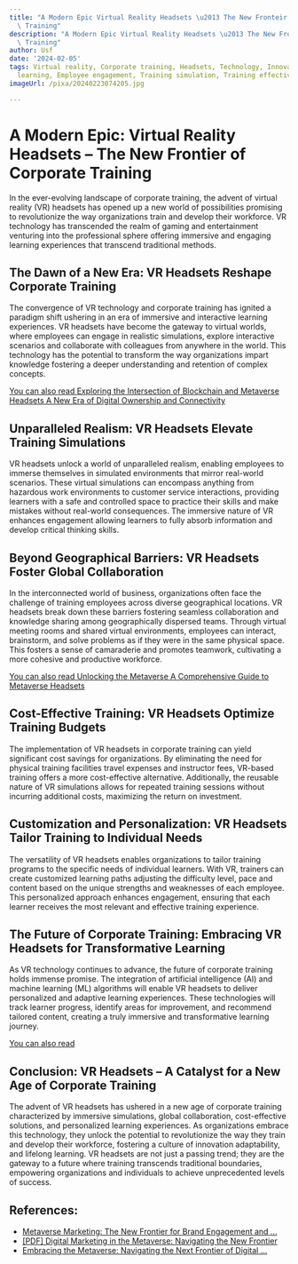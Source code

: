 ```yaml
---
title: "A Modern Epic Virtual Reality Headsets \u2013 The New Fronteir of Corporate\
  \ Training"
description: "A Modern Epic Virtual Reality Headsets \u2013 The New Fronteir of Corporate\
  \ Training"
author: Usf
date: '2024-02-05'
tags: Virtual reality, Corporate training, Headsets, Technology, Innovation, Immersive
  learning, Employee engagement, Training simulation, Training effectiveness
imageUrl: /pixa/20240223074205.jpg

---
```

# A Modern Epic: Virtual Reality Headsets – The New Frontier of Corporate Training

In the ever-evolving landscape of corporate training, the advent of virtual reality (VR) headsets has opened up a new  world of possibilities promising to revolutionize the way organizations  train and develop their workforce. VR technology has transcended the realm of gaming and  entertainment venturing  into the professional sphere offering immersive and engaging learning experiences that transcend traditional methods.

##  The Dawn of a New Era: VR Headsets Reshape Corporate Training

The convergence of VR technology and corporate training has ignited a paradigm shift ushering in an era of immersive and interactive learning experiences. VR headsets  have  become the gateway to virtual worlds, where employees can engage in realistic simulations, explore interactive scenarios and collaborate with colleagues from anywhere in the world. This technology has the  potential to transform the  way organizations impart knowledge fostering a  deeper  understanding and  retention of complex concepts.

[You can also read Exploring the Intersection of Blockchain and Metaverse Headsets A New Era of Digital Ownership and Connectivity](Exploring%20the%20Intersection%20of%20Blockchain%20and%20Metaverse%20Headsets%20A%20New%20Era%20of%20Digital%20Ownership%20and%20Connectivity)


## Unparalleled Realism: VR Headsets Elevate Training Simulations

VR headsets unlock a  world  of unparalleled realism, enabling employees  to immerse themselves  in simulated environments that mirror real-world scenarios. These virtual simulations can encompass anything from hazardous work environments to customer service interactions, providing learners  with a safe and controlled space to practice their skills and  make mistakes without real-world consequences. The immersive nature of VR enhances engagement allowing  learners to fully  absorb  information and develop critical  thinking skills.

## Beyond Geographical Barriers: VR  Headsets  Foster Global  Collaboration

In the  interconnected world of business, organizations often face the challenge of training employees across diverse geographical locations.  VR headsets break  down these barriers fostering seamless collaboration and knowledge sharing among  geographically dispersed teams.  Through virtual meeting rooms and shared virtual environments, employees can  interact, brainstorm, and solve problems as if they were in the same physical space. This fosters  a sense  of  camaraderie and promotes  teamwork, cultivating a more cohesive and productive workforce.

[You can also read Unlocking the Metaverse A Comprehensive Guide to Metaverse Headsets](Unlocking%20the%20Metaverse%20A%20Comprehensive%20Guide%20to%20Metaverse%20Headsets)


## Cost-Effective Training: VR Headsets Optimize Training Budgets

The implementation  of VR headsets in  corporate training can yield significant cost savings for organizations. By eliminating the need for physical training facilities travel expenses and instructor fees,  VR-based training offers a more cost-effective alternative. Additionally,  the reusable nature of VR simulations allows for repeated training sessions without incurring additional costs, maximizing the return on investment.

## Customization and Personalization:  VR Headsets  Tailor Training to Individual Needs

The versatility of VR headsets enables organizations to tailor training  programs to the specific needs of  individual learners. With VR, trainers can create customized learning paths adjusting the difficulty level, pace and  content  based on the unique strengths and weaknesses of each  employee. This personalized  approach enhances engagement, ensuring that each learner receives the most relevant and effective training experience.

## The Future of Corporate Training: Embracing VR Headsets for Transformative Learning

As VR technology continues to advance, the future of corporate training holds immense promise. The integration of  artificial intelligence (AI) and  machine learning (ML)  algorithms  will enable VR  headsets to deliver personalized and adaptive  learning experiences. These technologies will  track learner progress,  identify areas for improvement, and recommend tailored content, creating a truly immersive and transformative learning journey.

[You  can also read ]()


## Conclusion: VR Headsets – A Catalyst for a New Age of Corporate Training

The advent of VR headsets has ushered in a new  age  of corporate training characterized by immersive simulations, global collaboration, cost-effective solutions, and  personalized learning experiences.  As organizations embrace this  technology, they unlock the potential to revolutionize the way they train and develop their workforce, fostering a culture of innovation adaptability, and lifelong  learning. VR headsets are not  just a passing trend; they are the gateway to a future where training transcends traditional boundaries, empowering organizations and individuals to achieve unprecedented levels of success.

## References:
- [Metaverse Marketing: The New Frontier for Brand Engagement and ...](https://esoftskills.com/dm/metaverse-marketing-the-new-frontier-for-brand-engagement-and-customer-experience/)
- [[PDF] Digital Marketing in the Metaverse: Navigating the New Frontier](http://s3-ap-southeast-1.amazonaws.com/ijmer/pdf/volume11/volume11-issue2(2)/22.pdf)
- [Embracing the Metaverse: Navigating the Next Frontier of Digital ...](https://www.linkedin.com/pulse/embracing-metaverse-navigating-next-frontier-digital-harris-bilal)

